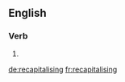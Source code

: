==English==

===Verb===
{{head|en|present participle}}

# {{present participle of|recapitalise|lang=en|nocat=1}}

[[de:recapitalising]]
[[fr:recapitalising]]